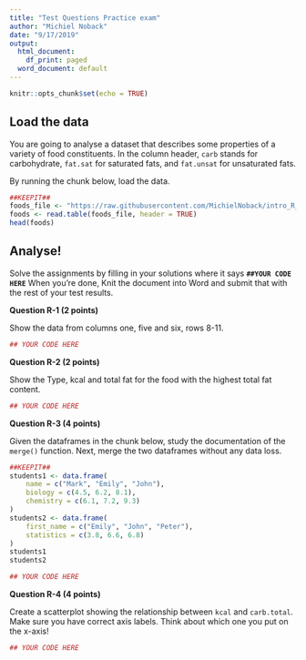 ```yaml
---
title: "Test Questions Practice exam"
author: "Michiel Noback"
date: "9/17/2019"
output:
  html_document:
    df_print: paged
  word_document: default
---
```


```r
knitr::opts_chunk$set(echo = TRUE)
```

## Load the data

You are going to analyse a dataset that describes some properties of a variety of food constituents. In the column header, `carb` stands for carbohydrate, `fat.sat` for saturated fats, and `fat.unsat` for unsaturated fats.

By running the chunk below, load the data.

```r
##KEEPIT##
foods_file <- "https://raw.githubusercontent.com/MichielNoback/intro_R_lessons/gh-pages/data/food_constituents.txt"
foods <- read.table(foods_file, header = TRUE)
head(foods)
```

## Analyse!

Solve the assignments by filling in your solutions where it says **`##YOUR CODE HERE`**
When you're done, Knit the document into Word and submit that with the rest of your test results.

**Question R-1 (2 points)**  

Show the data from columns one, five and six, rows 8-11.

```r
## YOUR CODE HERE
```

**Question R-2 (2 points)**  

Show the Type, kcal and total fat for the food with the highest total fat content.

```r
## YOUR CODE HERE
```

**Question R-3 (4 points)**  

Given the dataframes in the chunk below, study the documentation of the `merge()` function. Next, merge the two dataframes without any data loss.

```r
##KEEPIT##
students1 <- data.frame(
    name = c("Mark", "Emily", "John"),
    biology = c(4.5, 6.2, 8.1),
    chemistry = c(6.1, 7.2, 9.3)
) 
students2 <- data.frame(
    first_name = c("Emily", "John", "Peter"),
    statistics = c(3.8, 6.6, 6.8)
)
students1
students2
```

```r
## YOUR CODE HERE
```


**Question R-4 (4 points)**  

Create a scatterplot showing the relationship between `kcal` and `carb.total`. Make sure you have correct axis labels. Think about which one you put on the x-axis!

```r
## YOUR CODE HERE
```

